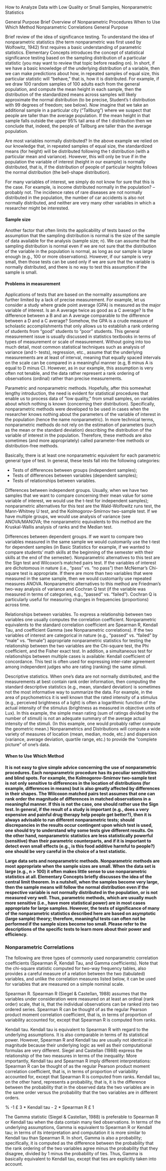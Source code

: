How to Analyze Data with Low Quality or Small Samples, Nonparametric Statistics


General Purpose
Brief Overview of Nonparametric Procedures
When to Use Which Method
Nonparametric Correlations
General Purpose

Brief review of the idea of significance testing. To understand the idea of nonparametric statistics (the term nonparametric was first used by Wolfowitz, 1942) first requires a basic understanding of parametric statistics. Elementary Concepts introduces the concept of statistical significance testing based on the sampling distribution of a particular statistic (you may want to review that topic before reading on). In short, if we have a basic knowledge of the underlying distribution of a variable, then we can make predictions about how, in repeated samples of equal size, this particular statistic will "behave," that is, how it is distributed. For example, if we draw 100 random samples of 100 adults each from the general population, and compute the mean height in each sample, then the distribution of the standardized means across samples will likely approximate the normal distribution (to be precise, Student's t distribution with 99 degrees of freedom; see below). Now imagine that we take an additional sample in a particular city ("Tallburg") where we suspect that people are taller than the average population. If the mean height in that sample falls outside the upper 95% tail area of the t distribution then we conclude that, indeed, the people of Tallburg are taller than the average population.

Are most variables normally distributed? In the above example we relied on our knowledge that, in repeated samples of equal size, the standardized means (for height) will be distributed following the t distribution (with a particular mean and variance). However, this will only be true if in the population the variable of interest (height in our example) is normally distributed, that is, if the distribution of people of particular heights follows the normal distribution (the bell-shape distribution).



For many variables of interest, we simply do not know for sure that this is the case. For example, is income distributed normally in the population? -- probably not. The incidence rates of rare diseases are not normally distributed in the population, the number of car accidents is also not normally distributed, and neither are very many other variables in which a researcher might be interested.



#### Sample size

Another factor that often limits the applicability of tests based on the assumption that the sampling distribution is normal is the size of the sample of data available for the analysis (sample size; n). We can assume that the sampling distribution is normal even if we are not sure that the distribution of the variable in the population is normal, as long as our sample is large enough (e.g., 100 or more observations). However, if our sample is very small, then those tests can be used only if we are sure that the variable is normally distributed, and there is no way to test this assumption if the sample is small.

#### Problems in measurement

Applications of tests that are based on the normality assumptions are further limited by a lack of precise measurement. For example, let us consider a study where grade point average (GPA) is measured as the major variable of interest. Is an A average twice as good as a C average? Is the difference between a B and an A average comparable to the difference between a D and a C average? Somehow, the GPA is a crude measure of scholastic accomplishments that only allows us to establish a rank ordering of students from "good" students to "poor" students. This general measurement issue is usually discussed in statistics textbooks in terms of types of measurement or scale of measurement. Without going into too much detail, most common statistical techniques such as analysis of variance (and t- tests), regression, etc., assume that the underlying measurements are at least of interval, meaning that equally spaced intervals on the scale can be compared in a meaningful manner (e.g, B minus A is equal to D minus C). However, as in our example, this assumption is very often not tenable, and the data rather represent a rank ordering of observations (ordinal) rather than precise measurements.

Parametric and nonparametric methods. Hopefully, after this somewhat lengthy introduction, the need is evident for statistical procedures that enable us to process data of "low quality," from small samples, on variables about which nothing is known (concerning their distribution). Specifically, nonparametric methods were developed to be used in cases when the researcher knows nothing about the parameters of the variable of interest in the population (hence the name nonparametric). In more technical terms, nonparametric methods do not rely on the estimation of parameters (such as the mean or the standard deviation) describing the distribution of the variable of interest in the population. Therefore, these methods are also sometimes (and more appropriately) called parameter-free methods or distribution-free methods.

\subsection{Brief Overview of Nonparametric Methods}

Basically, there is at least one nonparametric equivalent for each parametric general type of test. In general, these tests fall into the following categories:

* Tests of differences between groups (independent samples);
* Tests of differences between variables (dependent samples);
* Tests of relationships between variables.


Differences between independent groups. Usually, when we have two samples that we want to compare concerning their mean value for some variable of interest, we would use the t-test for independent samples); nonparametric alternatives for this test are the Wald-Wolfowitz runs test, the Mann-Whitney U test, and the Kolmogorov-Smirnov two-sample test. If we have multiple groups, we would use analysis of variance (see ANOVA/MANOVA; the nonparametric equivalents to this method are the Kruskal-Wallis analysis of ranks and the Median test.

Differences between dependent groups. If we want to compare two variables measured in the same sample we would customarily use the t-test for dependent samples (in Basic Statistics for example, if we wanted to compare students' math skills at the beginning of the semester with their skills at the end of the semester). Nonparametric alternatives to this test are the Sign test and Wilcoxon's matched pairs test. If the variables of interest are dichotomous in nature (i.e., "pass" vs. "no pass") then McNemar's Chi-square test is appropriate. If there are more than two variables that were measured in the same sample, then we would customarily use repeated measures ANOVA. Nonparametric alternatives to this method are Friedman's two-way analysis of variance and Cochran Q test (if the variable was measured in terms of categories, e.g., "passed" vs. "failed"). Cochran Q is particularly useful for measuring changes in frequencies (proportions) across time.

Relationships between variables. To express a relationship between two variables one usually computes the correlation coefficient. Nonparametric equivalents to the standard correlation coefficient are Spearman R, Kendall Tau, and coefficient Gamma (see Nonparametric correlations). If the two variables of interest are categorical in nature (e.g., "passed" vs. "failed" by "male" vs. "female") appropriate nonparametric statistics for testing the relationship between the two variables are the Chi-square test, the Phi coefficient, and the Fisher exact test. In addition, a simultaneous test for relationships between multiple cases is available: Kendall coefficient of concordance. This test is often used for expressing inter-rater agreement among independent judges who are rating (ranking) the same stimuli.

Descriptive statistics. When one's data are not normally distributed, and the measurements at best contain rank order information, then computing the standard descriptive statistics (e.g., mean, standard deviation) is sometimes not the most informative way to summarize the data. For example, in the area of psychometrics it is well known that the rated intensity of a stimulus (e.g., perceived brightness of a light) is often a logarithmic function of the actual intensity of the stimulus (brightness as measured in objective units of Lux). In this example, the simple mean rating (sum of ratings divided by the number of stimuli) is not an adequate summary of the average actual intensity of the stimuli. (In this example, one would probably rather compute the geometric mean.) Nonparametrics and Distributions will compute a wide variety of measures of location (mean, median, mode, etc.) and dispersion (variance, average deviation, quartile range, etc.) to provide the "complete picture" of one's data.

<p>
<h4> When to Use Which Method <h4> 

It is not easy to give simple advice concerning the use of nonparametric procedures. 
Each nonparametric procedure has its peculiar sensitivities and blind spots. For example, the Kolmogorov-Smirnov two-sample test is not only sensitive to differences in the location of distributions (for example, differences in means) but is also greatly affected by differences in their shapes. The Wilcoxon matched pairs test assumes that one can rank order the magnitude of differences in matched observations in a meaningful manner. If this is not the case, one should rather use the Sign test. In general, if the result of a study is important (e.g., does a very expensive and painful drug therapy help people get better?), then it is always advisable to run different nonparametric tests; should discrepancies in the results occur contingent upon which test is used, one should try to understand why some tests give different results. On the other hand, nonparametric statistics are less statistically powerful (sensitive) than their parametric counterparts, and if it is important to detect even small effects (e.g., is this food additive harmful to people?) one should be very careful in the choice of a test statistic.

Large data sets and nonparametric methods. 
Nonparametric methods are most appropriate when the sample sizes are small. 
When the data set is large (e.g., n > 100) it often makes little sense to use nonparametric statistics at all. Elementary Concepts briefly discusses the idea of the central limit theorem. In a nutshell, when the samples become very large, then the sample means will follow the normal distribution even if the respective variable is not normally distributed in the population, or is not measured very well. Thus, parametric methods, which are usually much more sensitive (i.e., have more statistical power) are in most cases appropriate for large samples. However, the tests of significance of many of the nonparametric statistics described here are based on asymptotic (large sample) theory; therefore, meaningful tests can often not be performed if the sample sizes become too small. Please refer to the descriptions of the specific tests to learn more about their power and efficiency.



### Nonparametric Correlations

The following are three types of commonly used nonparametric correlation coefficients (Spearman R, Kendall Tau, and Gamma coefficients). Note that the chi-square statistic computed for two-way frequency tables, also provides a careful measure of a relation between the two (tabulated) variables, and unlike the correlation measures listed below, it can be used for variables that are measured on a simple nominal scale.

Spearman R. Spearman R (Siegel & Castellan, 1988) assumes that the variables under consideration were measured on at least an ordinal (rank order) scale, that is, that the individual observations can be ranked into two ordered series. Spearman R can be thought of as the regular Pearson product moment correlation coefficient, that is, in terms of proportion of variability accounted for, except that Spearman R is computed from ranks.

Kendall tau. Kendall tau is equivalent to Spearman R with regard to the underlying assumptions. It is also comparable in terms of its statistical power. However, Spearman R and Kendall tau are usually not identical in magnitude because their underlying logic as well as their computational formulas are very different. Siegel and Castellan (1988) express the relationship of the two measures in terms of the inequality: More importantly, Kendall tau and Spearman R imply different interpretations: Spearman R can be thought of as the regular Pearson product moment correlation coefficient, that is, in terms of proportion of variability accounted for, except that Spearman R is computed from ranks. Kendall tau, on the other hand, represents a probability, that is, it is the difference between the probability that in the observed data the two variables are in the same order versus the probability that the two variables are in different orders.

% -1 £ 3 * Kendall tau - 2 * Spearman R £ 1


\subsection{Gamma} 
The Gamma statistic (Siegel & Castellan, 1988) is preferable to Spearman R or Kendall tau when the data contain many tied observations. In terms of the underlying assumptions, Gamma is equivalent to Spearman R or Kendall tau; in terms of its interpretation and computation it is more similar to Kendall tau than Spearman R. In short, Gamma is also a probability; specifically, it is computed as the difference between the probability that the rank ordering of the two variables agree minus the probability that they disagree, divided by 1 minus the probability of ties. Thus, Gamma is basically equivalent to Kendall tau, except that ties are explicitly taken into account.
